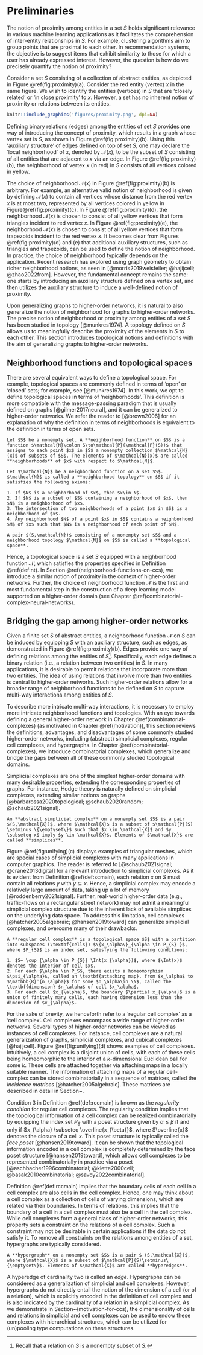 # Preliminaries

The notion of proximity among entities in a set $S$ holds significant relevance in various machine learning applications as it facilitates the comprehension of inter-entity relationships in $S$. For example, clustering algorithms aim to group points that are proximal to each other. In recommendation systems, the objective is to suggest items that exhibit similarity to those for which a user has already expressed interest. However, the question is how do we precisely quantify the notion of proximity? 

Consider a set $S$ consisting of a collection of abstract entities, as depicted in Figure \@ref(fig:proximity)(a). Consider the red entity (vertex) $x$ in the same figure. We wish to identify the entities (vertices) in $S$ that are 'closely related' or 'in close proximity' to $x$. However, a set has no inherent notion of proximity or relations between its entities.

```r
knitr::include_graphics('figures/proximity.png', dpi=NA)
```

Defining binary relations (edges) among the entities of set $S$ provides one way of introducing the concept of proximity, which results in a graph whose vertex set is $S$, as shown in Figure \@ref(fig:proximity)(b). Using this 'auxiliary structure' of edges defined on top of set $S$, one may declare the 'local neighborhood' of $x$, denoted by $\mathcal{N}(x)$, to be the subset of $S$ consisting of all entities that are adjacent to $x$ via an edge. In Figure \@ref(fig:proximity)(b), the neighborhood of vertex $x$ (in red) in $S$ consists of all vertices colored in yellow.

The choice of neighborhood $\mathcal{N}(x)$ in Figure \@ref(fig:proximity)(b) is arbitrary. For example, an alternative valid notion of neighborhood is given by defining $\mathcal{N}(x)$ to contain all vertices whose distance from the red vertex $x$ is at most two, represented by all vertices colored in yellow in Figure\@ref(fig:proximity)(c). In Figure \@ref(fig:proximity)(d), the neighborhood $\mathcal{N}(x)$ is chosen to consist of all yellow vertices that form triangles incident to red vertex $x$. In Figure \@ref(fig:proximity)(e), the neighborhood $\mathcal{N}(x)$ is chosen to consist of all yellow vertices that form trapezoids incident to the red vertex $x$. It becomes clear from Figures \@ref(fig:proximity)(d) and (e) that additional auxiliary structures, such as triangles and trapezoids, can be used to define the notion of neighborhood. In practice, the choice of neighborhood typically depends on the application. Recent research has explored using graph geometry to obtain richer neighborhood notions, as seen in [@morris2019weisfeiler; @hajijcell; @zhao2022from]. However, the fundamental concept remains the same: one starts by introducing an auxiliary structure defined on a vertex set, and then utilizes the auxiliary structure to induce a well-defined notion of proximity.

Upon generalizing graphs to higher-order networks, it is natural to also generalize the notion of neighborhood for graphs to higher-order networks. The precise notion of neighborhood or proximity among entities of a set $S$ has been studied in topology [@munkres1974]. A topology defined on $S$ allows us to meaningfully describe the proximity of the elements in $S$ to each other. This section introduces topological notions and definitions with the aim of generalizing graphs to higher-order networks.

## Neighborhood functions and topological spaces

There are several equivalent ways to define a topological space. For example, topological spaces are commonly defined in terms of 'open' or 'closed' sets; for example, see [@munkres1974]. In this work, we opt to define topological spaces in terms of 'neighborhoods'. This definition is more compatible with the message-passing paradigm that is usually defined on graphs [@gilmer2017neural], and it can be generalized to higher-order networks. We refer the reader to [@brown2006] for an explanation of why the definition in terms of neighborhoods is equivalent to the definition in terms of open sets.

```definition
Let $S$ be a nonempty set. A **neighborhood function** on $S$ is a function $\mathcal{N}\colon S\to\mathcal{P}(\mathcal{P}(S))$ that assigns to each point $x$ in $S$ a nonempty collection $\mathcal{N}(x)$ of subsets of $S$. The elements of $\mathcal{N}(x)$ are called **neighborhoods** of $x$ with respect to $\mathcal{N}$.
```

```definition
Let $\mathcal{N}$ be a neighborhood function on a set $S$.
$\mathcal{N}$ is called a **neighborhood topology** on $S$ if it satisfies the following axioms:

1. If $N$ is a neighborhood of $x$, then $x\in N$.
2. If $N$ is a subset of $S$ containing a neighborhood of $x$, then $N$ is a neighborhood of $x$.
3. The intersection of two neighborhoods of a point $x$ in $S$ is a neighborhood of $x$.
4. Any neighborhood $N$ of a point $x$ in $S$ contains a neighborhood $M$ of $x$ such that $N$ is a neighborhood of each point of $M$.
```

```definition
A pair $(S,\mathcal{N})$ consisting of a nonempty set $S$ and a neighborhood topology $\mathcal{N}$ on $S$ is called a **topological space**.
```

Hence, a topological space is a set $S$ equipped with a neighborhood function $\mathcal{N}$, which satisfies the properties specified in Definition \@ref(def:nt). In Section \@ref(neighborhood-functions-on-ccs), we introduce a similar notion of proximity in the context of higher-order networks. Further, the choice of neighborhood function $\mathcal{N}$ is the first and most fundamental step in the construction of a deep learning model supported on a higher-order domain (see Chapter \@ref(combinatorial-complex-neural-networks).

## Bridging the gap among higher-order networks

Given a finite set $S$ of abstract entities, a neighborhood function $\mathcal{N}$ on $S$ can be induced by equipping $S$ with an auxiliary structure, such as edges, as demonstrated in Figure \@ref(fig:proximity)(b). Edges provide one way of defining relations among the entities of $S$^[Recall that a relation on $S$ is a nonempty subset of $S$.]. Specifically, each edge defines a binary relation (i.e., a relation between two entities) in $S$. In many applications, it is desirable to permit relations that incorporate more than two entities. The idea of using relations that involve more than two entities is central to higher-order networks. Such higher-order relations allow for a broader range of neighborhood functions to be defined on $S$ to capture multi-way interactions among entities of $S$.

To describe more intricate multi-way interactions, it is necessary to employ more intricate neighborhood functions and topologies. With an eye towards defining a general higher-order network in Chapter \@ref(combinatorial-complexes) (as motivated in Chapter \@ref(motivation)), this section reviews the definitions, advantages, and disadvantages of some commonly studied higher-order networks, including (abstract) simplicial complexes, regular cell complexes, and hypergraphs. In Chapter \@ref(combinatorial-complexes), we introduce combinatorial complexes, which generalize and bridge the gaps between all of these commonly studied topological domains.

Simplicial complexes are one of the simplest higher-order domains with many desirable properties, extending the corresponding properties of graphs. For instance, Hodge theory is naturally defined on simplicial complexes, extending similar notions on 
graphs [@barbarossa2020topological; @schaub2020random; @schaub2021signal].

```definition
An **abstract simplicial complex** on a nonempty set $S$ is a pair $(S,\mathcal{X})$, where $\mathcal{X}$ is a subset of $\mathcal{P}(S) \setminus \{\emptyset\}$ such that $x \in \mathcal{X}$ and $y \subseteq x$ imply $y \in \mathcal{X}$. Elements of $\mathcal{X}$ are called **simplices**.
```

Figure \@ref(fig:unifying)(c) displays examples of triangular meshes, which are special cases of simplicial complexes with many applications in computer graphics. The reader is referred to [@schaub2021signal; @crane2013digital] for a relevant introduction to simplicial complexes. As it is evident from Definition \@ref(def:scmain), each relation $x$ on $S$ must contain all relations $y$ with $y\subseteq x$. Hence, a simplicial complex may encode a relatively large amount of data, taking up a lot of memory [@roddenberry2021signal]. Further, real-world higher-order data (e.g., traffic-flows on a rectangular street network) may not admit a meaningful simplicial complex structure due to the inherent lack of available simplices on the underlying data space. To address this limitation, cell complexes [@hatcher2005algebraic; @hansen2019toward] can generalize simplicial complexes, and overcome many of their drawbacks.

```definition
A **regular cell complex** is a topological space $S$ with a partition into subspaces (\textbf{cells}) $\{x_\alpha\}_{\alpha \in P_{S} }$, where $P_{S}$ is an index set, satisfying the following conditions:

1. $S= \cup_{\alpha \in P_{S}} \Int(x_{\alpha})$, where $\Int(x)$ denotes the interior of cell $x$.
2. For each $\alpha \in P_S$, there exists a homeomorphism $\psi_{\alpha}$, called an \textbf{attaching map}, from $x_\alpha$ to $\mathbb{R}^{n_\alpha}$ for some $n_\alpha\in \N$, called the \textbf{dimension} $n_\alpha$ of cell $x_\alpha$.
3. For each cell $x_{\alpha}$, the boundary $\partial x_{\alpha}$ is a union of finitely many cells, each having dimension less than the dimension of $x_{\alpha}$.
```

For the sake of brevity, we henceforth refer to a 'regular cell complex' as a 'cell complex'. Cell complexes encompass a wide range of higher-order networks. Several types of higher-order networks can be viewed as instances of cell complexes. For instance, cell complexes are a natural generalization of graphs, simplicial complexes, and cubical complexes [@hajijcell]. Figure \@ref(fig:unifying)(d) shows examples of cell complexes. Intuitively, a cell complex is a disjoint union of cells, with each of these cells being homeomorphic to the interior of a $k$-dimensional Euclidean ball for some $k$. These cells are attached together via attaching maps in a locally suitable manner. The information of attaching maps of a regular cell-complex can be stored combinatorially in a sequence of matrices, called the *incidence matrices* [@hatcher2005algebraic]. These matrices are described in detail in Section~\ref{inc-nbhd}.

Condition 3 in Definition \@ref(def:rccmain) is known as the *regularity condition* for regular cell complexes. The regularity condition implies that the topological information of a cell complex can be realized combinatorially by equipping the index set $P_{S}$ with a poset structure given by $\alpha\leq\beta$ if and only if $x_{\alpha} \subseteq \overline{x_{\beta}}$, where $\overline{x}$ denotes the closure of a cell $x$. This poset structure is typically called the *face poset* [@hansen2019toward]. It can be shown that the topological information encoded in a cell complex is completely determined by the face poset structure [@hansen2019toward], which allows cell complexes to be represented combinatorially in practice via a poset [@aschbacher1996combinatorial; @klette2000cell; @basak2010combinatorial; @savoy2022combinatorial].

Definition \@ref(def:rccmain) implies that the boundary cells of each cell in a cell complex are also cells in the cell complex. Hence, one may think about a cell complex as a collection of cells of varying dimensions, which are related via their boundaries. In terms of relations, this implies that the boundary of a cell in a cell complex must also be a cell in the cell complex. While cell complexes form a general class of higher-order networks, this property sets a constraint on the relations of a cell complex. Such a constraint may not be desirable in certain applications if the data do not satisfy it. To remove all constraints on the relations among entities of a set, hypergraphs are typically considered.

```definition
A **hypergraph** on a nonempty set $S$ is a pair $ (S,\mathcal{X})$, where $\mathcal{X}$ is a subset of $\mathcal{P}(S)\setminus\{\emptyset\}$. Elements of $\mathcal{X}$ are called **hyperedges**.
```

A hyperedge of cardinality two is called an *edge*. Hypergraphs can be considered as a generalization of simplicial and cell complexes. However, hypergraphs do not directly entail the notion of the dimension of a cell (or of a relation), which is explicitly encoded in the definition of cell complex and is also indicated by the cardinality of a relation in a simplicial complex. As we demonstrate in Section~\ref(motivation-for-ccs), the dimensionality of cells and relations in simplicial and cell complexes can be used to endow these complexes with hierarchical structures, which can be utilized for (un)pooling type computations on these structures.

